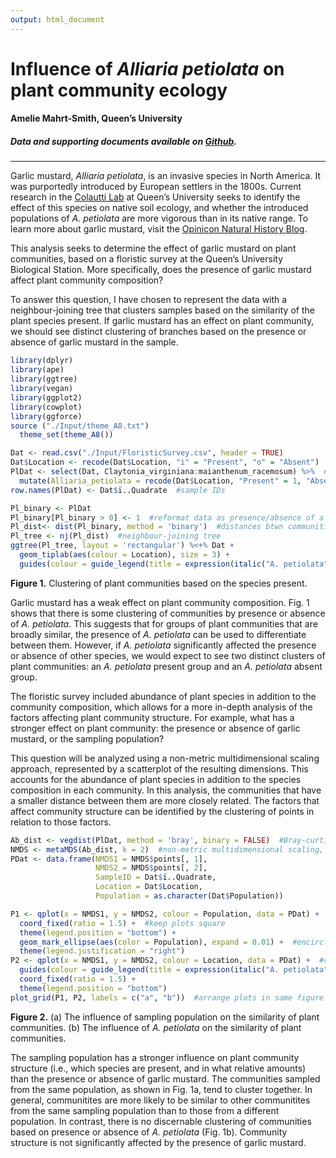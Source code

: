 ```yaml
---
output: html_document
---
```


# Influence of *Alliaria petiolata* on plant community ecology 
#### Amelie Mahrt-Smith, Queen's University
##### Data and supporting documents available on [Github](https://github.com/ameliems99/Metabarcoding).
***
Garlic mustard, *Alliaria petiolata*, is an invasive species in North America. It was purportedly introduced by European settlers in the 1800s. Current research in the [Colautti Lab](https://www.ecoevogeno.org/research.html) at Queen's University seeks to identify the effect of this species on native soil ecology, and whether the introduced populations of *A. petiolata* are more vigorous than in its native range. To learn more about garlic mustard, visit the [Opinicon Natural History Blog](https://opinicon.wordpress.com/2020/06/09/garlic-mustard-alliaria-petiolata-brassicaceae/).   
     
This analysis seeks to determine the effect of garlic mustard on plant communities, based on a floristic survey at the Queen’s University Biological Station. More specifically, does the presence of garlic mustard affect plant community composition?    
    
To answer this question, I have chosen to represent the data with a neighbour-joining tree that clusters samples based on the similarity of the plant species present. If garlic mustard has an effect on plant community, we should see distinct clustering of branches based on the presence or absence of garlic mustard in the sample. 
```r
library(dplyr)
library(ape)
library(ggtree)
library(vegan) 
library(ggplot2)
library(cowplot)
library(ggforce)
source ("./Input/theme_A8.txt")
  theme_set(theme_A8())
```  

```r
Dat <- read.csv("./Input/FloristicSurvey.csv", header = TRUE) 
Dat$Location <- recode(Dat$Location, "i" = "Present", "o" = "Absent")  #is A. petiolata present/absent?
PlDat <- select(Dat, Claytonia_virginiana:maianthenum_racemosum) %>%  #keep plants present in sample
  mutate(Alliaria_petiolata = recode(Dat$Location, "Present" = 1, "Absent" = 0))
row.names(PlDat) <- Dat$ï..Quadrate  #sample IDs

Pl_binary <- PlDat
Pl_binary[Pl_binary > 0] <- 1  #reformat data as presence/absence of a plant species in community
Pl_dist<- dist(Pl_binary, method = 'binary')  #distances btwn communities by species composition
Pl_tree <- nj(Pl_dist)  #neighbour-joining tree
ggtree(Pl_tree, layout = 'rectangular') %<+% Dat + 
  geom_tiplab(aes(colour = Location), size = 3) + 
  guides(colour = guide_legend(title = expression(italic("A. petiolata"))))
```
      
**Figure 1.** Clustering of plant communities based on the species present.   
   
Garlic mustard has a weak effect on plant community composition. Fig. 1 shows that there is some clustering of communities by presence or absence of *A. petiolata*. This suggests that for groups of plant communities that are broadly similar, the presence of *A. petiolata* can be used to differentiate between them. However, if *A. petiolata* significantly affected the presence or absence of other species, we would expect to see two distinct clusters of plant communities: an *A. petiolata* present group and an *A. petiolata* absent group.    
    
The floristic survey included abundance of plant species in addition to the community composition, which allows for a more in-depth analysis of the factors affecting plant community structure. For example, what has a stronger effect on plant community: the presence or absence of garlic mustard, or the sampling population?   
    
This question will be analyzed using a non-metric multidimensional scaling approach, represented by a scatterplot of the resulting dimensions. This accounts for the abundance of plant species in addition to the species composition in each community. In this analysis, the communities that have a smaller distance between them are more closely related. The factors that affect community structure can be identified by the clustering of points in relation to those factors. 
```r
Ab_dist <- vegdist(PlDat, method = 'bray', binary = FALSE)  #Bray-curtis dissimilarity btwn communities
NMDS <- metaMDS(Ab_dist, k = 2)  #non-metric multidimensional scaling, 2 dimensions
PDat <- data.frame(NMDS1 = NMDS$points[, 1],
                   NMDS2 = NMDS$points[, 2],
                   SampleID = Dat$ï..Quadrate, 
                   Location = Dat$Location, 
                   Population = as.character(Dat$Population))

P1 <- qplot(x = NMDS1, y = NMDS2, colour = Population, data = PDat) +  #colour by sampling pop
  coord_fixed(ratio = 1.5) +  #keep plots square
  theme(legend.position = "bottom") +
  geom_mark_ellipse(aes(color = Population), expand = 0.01) +  #encircle points by population
  theme(legend.justification = "right")
P2 <- qplot(x = NMDS1, y = NMDS2, colour = Location, data = PDat) +  #colour by garlic mustard
  guides(colour = guide_legend(title = expression(italic("A. petiolata")))) + 
  coord_fixed(ratio = 1.5) + 
  theme(legend.position = "bottom")
plot_grid(P1, P2, labels = c("a", "b"))  #arrange plots in same figure
```
    
**Figure 2.** (a) The influence of sampling population on the similarity of plant communities. (b) The influence of *A. petiolata* on the similarity of plant communities.   
    
The sampling population has a stronger influence on plant community structure (i.e., which species are present, and in what relative amounts) than the presence or absence of garlic mustard. The communities sampled from the same population, as shown in Fig. 1a, tend to cluster together. In general, communitites are more likely to be similar to other communitites from the same sampling population than to those from a different population. In contrast, there is no discernable clustering of communities based on presence or absence of *A. petiolata* (Fig. 1b). Community structure is not significantly affected by the presence of garlic mustard. 